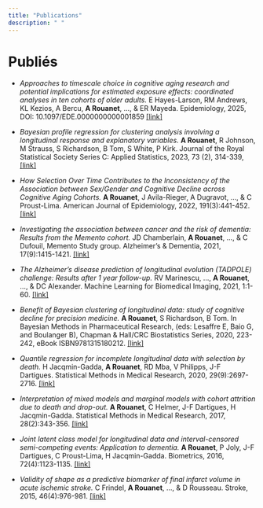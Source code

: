 ```yaml
---
title: "Publications"
description: " "
---
```


# Publiés

- *Approaches to timescale choice in cognitive aging research and potential implications for estimated exposure effects: coordinated analyses in ten cohorts of older adults.*  E Hayes-Larson, RM Andrews, KL Kezios, A Bercu, **A Rouanet**, ..., & ER Mayeda. Epidemiology, 2025, DOI: 10.1097/EDE.0000000000001859 [[link]](https://pubmed.ncbi.nlm.nih.gov/40164562/)

- *Bayesian profile regression for clustering analysis involving a longitudinal response and explanatory variables.* **A Rouanet**,  R Johnson, M Strauss, S Richardson, B Tom, S White, P Kirk.  Journal of the Royal Statistical Society Series C: Applied Statistics, 2023,  73 (2), 314-339,  [[link]](https://arxiv.org/abs/2111.04518v1)

- *How Selection Over Time Contributes to the Inconsistency of the Association between Sex/Gender and Cognitive Decline across Cognitive Aging Cohorts.*	**A Rouanet**, J Avila-Rieger, A Dugravot, ..., & C Proust-Lima. American Journal of Epidemiology, 2022, 191(3):441-452. [[link]](https://pubmed.ncbi.nlm.nih.gov/34521111)

- *Investigating the association between cancer and the risk of dementia: Results from the Memento cohort.* JD Chamberlain, **A Rouanet**, ..., & C Dufouil, Memento Study group. Alzheimer's & Dementia, 2021, 17(9):1415-1421. [[link]](https://alz-journals.onlinelibrary.wiley.com/doi/10.1002/alz.12308)

- *The Alzheimer's disease prediction of longitudinal evolution (TADPOLE) challenge: Results after 1 year follow-up.* RV Marinescu, ..., **A Rouanet**, ..., & DC Alexander. Machine Learning for Biomedical Imaging, 2021, 1:1-60. [[link]](https://www.melba-journal.org/papers/2021:019.html)

- 	*Benefit of Bayesian clustering of longitudinal data: study of cognitive decline for precision medicine.* **A Rouanet**, S Richardson, B Tom. In Bayesian Methods in Pharmaceutical Research, (eds: Lesaffre E, Baio G, and Boulanger B), Chapman & Hall/CRC Biostatistics Series, 2020, 223-242, eBook ISBN9781315180212.
[[link]](https://www.taylorfrancis.com/chapters/edit/10.1201/9781315180212-11/benefit-bayesian-clustering-longitudinal-data-study-cognitive-decline-precision-medicine-ana%C3%AFs-rouanet-sylvia-richardson-brian-tom)

- *Quantile regression for incomplete longitudinal data with selection by death.* H Jacqmin-Gadda, **A Rouanet**, RD Mba, V Philipps, J-F Dartigues. Statistical Methods in Medical Research, 2020, 29(9):2697-2716. [[link]](https://journals.sagepub.com/doi/abs/10.1177/0962280220909986)

- *Interpretation of mixed models and marginal models with cohort attrition due to death and drop-out.* **A Rouanet**,  C Helmer, J-F Dartigues, H Jacqmin-Gadda. Statistical Methods in Medical Research, 2017, 28(2):343-356. [[link]](https://journals.sagepub.com/doi/abs/10.1177/0962280217723675?journalCode=smma)


- *Joint latent class model for longitudinal data and interval-censored semi-competing events: Application to dementia.* **A Rouanet**, P Joly, J-F Dartigues, C Proust-Lima, H Jacqmin-Gadda. Biometrics, 2016, 72(4):1123-1135. [[link]](https://www.jstor.org/stable/44695330?seq=1)


- *Validity of shape as a predictive biomarker of final infarct volume in acute ischemic stroke.* C Frindel, **A Rouanet**, ..., & D Rousseau. Stroke, 2015, 46(4):976-981. [[link]](https://www.ahajournals.org/doi/10.1161/STROKEAHA.114.008046)




